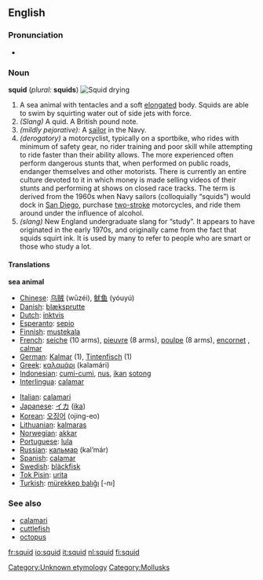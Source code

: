 {{see|SQUID}}
==English==

===Pronunciation===
{{wikipedia}}
*{{audio|en-us-squid.ogg|Audio (US)}}

===Noun===
'''squid''' (''plural:'' '''squids''')
[[Image:Iwami squid drying DSC01868.jpg|thumb|right|Squid drying]]

# A sea animal with tentacles and a soft [[elongate]]d body. Squids are able to swim by squirting water out of side jets with force.
# ''(Slang)'' A quid. A British pound note.
# ''(mildly pejorative):'' A [[sailor]] in the Navy.
# ''(derogatory)'' a motorcyclist, typically on a sportbike, who rides with minimum of safety gear, no rider training and poor skill while attempting to ride faster than their ability allows. The more experienced often perform dangerous stunts that, when performed on public roads, endanger themselves and other motorists. There is currently an entire culture devoted to it in which money is made selling videos of their stunts and performing at shows on closed race tracks. The term is derived from the 1960s when Navy sailors (colloquially “squids”) would dock in [[San Diego]], purchase [[two-stroke]] motorcycles, and ride them around under the influence of alcohol.
# ''(slang)'' New England undergraduate slang for “study”. It appears to have originated in the early 1970s, and originally came from the fact that squids squirt ink. It is used by many to refer to people who are smart or those who study a lot.

====Translations====
'''sea animal'''
{{top}}
*[[Chinese]]: [[乌贼]] (wūzéi), [[鱿鱼]] (yóuyú)
*[[Danish]]: [[blæksprutte]]
*[[Dutch]]: [[inktvis]]
*[[Esperanto]]: [[sepio]]
*[[Finnish]]: [[mustekala]]
*[[French]]: [[seiche]] {{f}} (10 arms), [[pieuvre]] {{f}} (8 arms), [[poulpe]] {{f}} (8 arms), [[encornet]] {{m}}, [[calmar]] {{m}}
*[[German]]: [[Kalmar]] {{m}} (1), [[Tintenfisch]] {{m}} (1)
*[[Greek]]: [[καλαμάρι]] (kalamári) {{n}}
*[[Indonesian]]: [[cumi-cumi]], [[nus]], [[ikan]] [[sotong]]
*[[Interlingua]]: [[calamar]]
{{mid}}
*[[Italian]]: [[calamari]]
*[[Japanese]]: [[イカ]] ([[ika]])
*[[Korean]]: [[오징어]] (ojing-eo)
*[[Lithuanian]]: [[kalmaras]] {{m}}
*[[Norwegian]]: [[akkar]]
*[[Portuguese]]: [[lula]] {{f}}
*[[Russian]]: [[кальмар]] (kal’már) {{m}}
*[[Spanish]]: [[calamar]] {{m}}
*[[Swedish]]: [[bläckfisk]]
*[[Tok Pisin]]: [[urita]]
*[[Turkish]]: [[mürekkep balıĝı]] [-nı]
{{bottom}}

===See also===
*[[calamari]]
*[[cuttlefish]]
*[[octopus]]

[[Category:Unknown etymology]]<!--SOED-->
[[Category:Mollusks]]

[[fr:squid]]
[[io:squid]]
[[it:squid]]
[[nl:squid]]
[[fi:squid]]